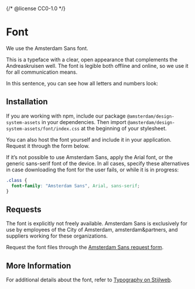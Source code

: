 {/* @license CC0-1.0 */}


<Meta title="Docs/Assets/Font" />

# Font

We use the Amsterdam Sans font.

This is a typeface with a clear, open appearance that complements the Andreaskruisen well.
The font is legible both offline and online, so we use it for all communication means.

In this sentence, you can see how all letters and numbers look:

<Typeset
  fontFamily="Amsterdam Sans, Arial, sans-serif"
  fontSizes={[24]}
  fontWeight={400}
  sampleText="Jouw typograaf biedt mij zulke exquise schreven 012345689"
/>

## Installation

If you are working with npm, include our package `@amsterdam/design-system-assets` in your dependencies.
Then import `@amsterdam/design-system-assets/font/index.css` at the beginning of your stylesheet.

You can also host the font yourself and include it in your application.
Request it through the form below.

If it’s not possible to use Amsterdam Sans, apply the Arial font, or the generic sans-serif font of the device.
In all cases, specify these alternatives in case downloading the font for the user fails, or while it is in progress:

```css
.class {
  font-family: "Amsterdam Sans", Arial, sans-serif;
}
```

## Requests

The font is explicitly not freely available.
Amsterdam Sans is exclusively for use by employees of the City of Amsterdam, amsterdam&partners, and suppliers working for these organizations.

Request the font files through the [Amsterdam Sans request form](https://formulier.amsterdam.nl/thema/huisstijl/amsterdam-sans-aanvragen).

## More Information

For additional details about the font, refer to [Typography on Stijlweb](https://amsterdam.nl/stijlweb/basiselementen/typografie/).
